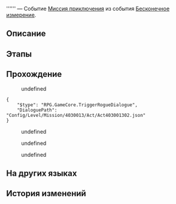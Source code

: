{{Дополнить|Диалоги.}}
{{Миссия Инфобокс
|id              = 8014168
|Название        = 
|Изображение     = Миссия Освоения .png
|Тип             = Миссия приключения
|События         = Бесконечное измерение
|Глава           = 
|Условия         = Завершена [[Миссия приключения]] ''[[Бесконечное измерение]]''
|Персонажи       = Герта; Первопроходец
|СтартЛокация    = Виртуальная вселенная
|Мир             = Космическая станция «Герта»
|Локации         = Виртуальная вселенная
|Предыдущая      = Бесконечное измерение
|Следующая       = 
|Награды         = 
}}
'''''' — Событие [[Миссия приключения]] из события [[Бесконечное измерение]].

==Описание==
{{Описание|<!--официальное описание из Перекрёстка судеб-->}}

==Этапы==


==Прохождение==
{{Дополнить}}

<!--Unknown TalkSentence: 403001351-->
<!--Unknown TalkSentence: 403001352-->
:{{DIcon|Стрелка}} undefined
<!--Unknown TalkSentence: 403001354-->
<pre>{
	"$type": "RPG.GameCore.TriggerRogueDialogue",
	"DialoguePath": "Config/Level/Mission/4030013/Act/Act403001302.json"
}</pre>
<!--Unknown TalkSentence: 403001351-->
<!--Unknown TalkSentence: 403001352-->
:{{DIcon|Стрелка}} undefined
<!--Unknown TalkSentence: 403001354-->
<!--Unknown TalkSentence: 403001351-->
<!--Unknown TalkSentence: 403001352-->
:{{DIcon|Стрелка}} undefined
<!--Unknown TalkSentence: 403001354-->
<!--Unknown TalkSentence: 403001351-->
<!--Unknown TalkSentence: 403001352-->
:{{DIcon|Стрелка}} undefined
<!--Unknown TalkSentence: 403001354-->
{{Диалог Конец}}

==На других языках==
{{На других языках
|en   = 
|zhs  = 
|zht  = 
|ja   = 
|ko   = 
|es   = 
|fr   = 
|ru   = 
|th   = 
|vi   = 
|de   = 
|id   = 
|pt   = 
}}

==История изменений==
{{История изменений|2.7}}
